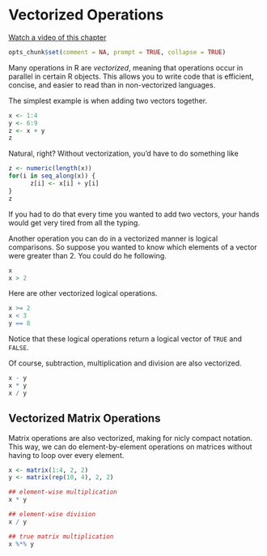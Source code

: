 # Vectorized Operations

[Watch a video of this chapter](https://youtu.be/YH3qtw7mTyA)

```r
opts_chunk$set(comment = NA, prompt = TRUE, collapse = TRUE)
```

Many operations in R are _vectorized_, meaning that operations occur
in parallel in certain R objects. This allows you to write code that
is efficient, concise, and easier to read than in non-vectorized
languages.

The simplest example is when adding two vectors together.

```r
x <- 1:4
y <- 6:9 
z <- x + y
z
```

Natural, right? Without vectorization, you'd have to do something like

```r
z <- numeric(length(x))
for(i in seq_along(x)) {
      z[i] <- x[i] + y[i]
}
z
```

If you had to do that every time you wanted to add two vectors, your
hands would get very tired from all the typing.

Another operation you can do in a vectorized manner is logical
comparisons. So suppose you wanted to know which elements of a vector
were greater than 2. You could do he following.

```r
x
x > 2
```

Here are other vectorized logical operations.

```r
x >= 2
x < 3
y == 8
```

Notice that these logical operations return a logical vector of `TRUE`
and `FALSE`.


Of course, subtraction, multiplication and division are also vectorized.

```r
x - y
x * y
x / y
```

## Vectorized Matrix Operations

Matrix operations are also vectorized, making for nicly compact
notation. This way, we can do element-by-element operations on
matrices without having to loop over every element.

```r
x <- matrix(1:4, 2, 2)
y <- matrix(rep(10, 4), 2, 2)

## element-wise multiplication
x * y       

## element-wise division
x / y       

## true matrix multiplication
x %*% y     
```


